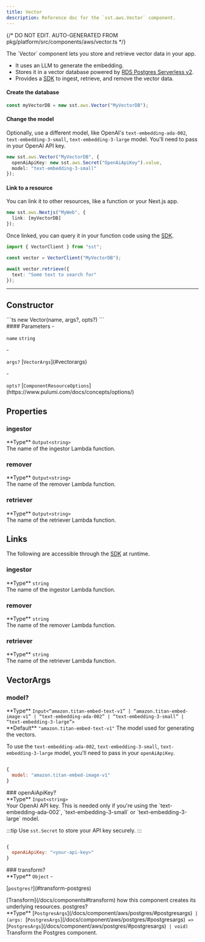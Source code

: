 ```yaml
---
title: Vector
description: Reference doc for the `sst.aws.Vector` component.
---
```


{/* DO NOT EDIT. AUTO-GENERATED FROM pkg/platform/src/components/aws/vector.ts */}


<div class="tsdoc">

<Section type="about">
The `Vector` component lets you store and retrieve vector data in your app.

- It uses an LLM to generate the embedding.
- Stores it in a vector database powered by [RDS Postgres Serverless v2](https://docs.aws.amazon.com/AmazonRDS/latest/AuroraUserGuide/aurora-serverless-v2.html).
- Provides a [SDK](/docs/reference/sdk/) to ingest, retrieve, and remove the vector data.

#### Create the database

```ts
const myVectorDB = new sst.aws.Vector("MyVectorDB");
```

#### Change the model

Optionally, use a different model, like OpenAI's `text-embedding-ada-002`, `text-embedding-3-small`, `text-embedding-3-large` model. You'll need to pass in your OpenAI API key.

```ts {3}
new sst.aws.Vector("MyVectorDB", {
  openAiApiKey: new sst.aws.Secret("OpenAiApiKey").value,
  model: "text-embedding-3-small"
});
```

#### Link to a resource

You can link it to other resources, like a function or your Next.js app.

```ts
new sst.aws.Nextjs("MyWeb", {
  link: [myVectorDB]
});
```

Once linked, you can query it in your function code using the [SDK](/docs/reference/sdk/).

```ts title="app/page.tsx" {3}
import { VectorClient } from "sst";

const vector = VectorClient("MyVectorDB");

await vector.retrieve({
  text: "Some text to search for"
});
```
</Section>

---

## Constructor

<Segment>
<Section type="signature">
```ts
new Vector(name, args?, opts?)
```
</Section>

<Section type="parameters">
#### Parameters
- <p><code class="key">name</code> <code class="primitive">string</code></p>
- <p><code class="key">args?</code> [<code class="type">VectorArgs</code>](#vectorargs)</p>
- <p><code class="key">opts?</code> [<code class="type">ComponentResourceOptions</code>](https://www.pulumi.com/docs/concepts/options/)</p>
</Section>
</Segment>

## Properties

### ingestor
<Segment>
<Section type="parameters">
<InlineSection>
**Type** <code class="primitive">Output</code><code class="symbol">&lt;</code><code class="primitive">string</code><code class="symbol">&gt;</code>
</InlineSection>
</Section>
The name of the ingestor Lambda function.
</Segment>

### remover
<Segment>
<Section type="parameters">
<InlineSection>
**Type** <code class="primitive">Output</code><code class="symbol">&lt;</code><code class="primitive">string</code><code class="symbol">&gt;</code>
</InlineSection>
</Section>
The name of the remover Lambda function.
</Segment>

### retriever
<Segment>
<Section type="parameters">
<InlineSection>
**Type** <code class="primitive">Output</code><code class="symbol">&lt;</code><code class="primitive">string</code><code class="symbol">&gt;</code>
</InlineSection>
</Section>
The name of the retriever Lambda function.
</Segment>

## Links

The following are accessible through the [SDK](/docs/reference/sdk/) at runtime.

### ingestor
<Segment>
<Section type="parameters">
<InlineSection>
**Type** <code class="primitive">string</code>
</InlineSection>
</Section>
The name of the ingestor Lambda function.
</Segment>

### remover
<Segment>
<Section type="parameters">
<InlineSection>
**Type** <code class="primitive">string</code>
</InlineSection>
</Section>
The name of the remover Lambda function.
</Segment>

### retriever
<Segment>
<Section type="parameters">
<InlineSection>
**Type** <code class="primitive">string</code>
</InlineSection>
</Section>
The name of the retriever Lambda function.
</Segment>

## VectorArgs
### model?
<Segment>
<Section type="parameters">
<InlineSection>
**Type** <code class="primitive">Input</code><code class="symbol">&lt;</code><code class="symbol">&ldquo;</code><code class="primitive">amazon.titan-embed-text-v1</code><code class="symbol">&rdquo;</code><code class="symbol"> | </code><code class="symbol">&ldquo;</code><code class="primitive">amazon.titan-embed-image-v1</code><code class="symbol">&rdquo;</code><code class="symbol"> | </code><code class="symbol">&ldquo;</code><code class="primitive">text-embedding-ada-002</code><code class="symbol">&rdquo;</code><code class="symbol"> | </code><code class="symbol">&ldquo;</code><code class="primitive">text-embedding-3-small</code><code class="symbol">&rdquo;</code><code class="symbol"> | </code><code class="symbol">&ldquo;</code><code class="primitive">text-embedding-3-large</code><code class="symbol">&rdquo;</code><code class="symbol">&gt;</code>
</InlineSection>
</Section>

<InlineSection>
**Default** <code class="primitive">"amazon.titan-embed-text-v1"</code>
</InlineSection>
The model used for generating the vectors.

To use the `text-embedding-ada-002`, `text-embedding-3-small`, `text-embedding-3-large` model, you'll need to pass in your `openAiApiKey`.

```js

{
  model: "amazon.titan-embed-image-v1"
}
```
</Segment>
### openAiApiKey?
<Segment>
<Section type="parameters">
<InlineSection>
**Type** <code class="primitive">Input</code><code class="symbol">&lt;</code><code class="primitive">string</code><code class="symbol">&gt;</code>
</InlineSection>
</Section>
Your OpenAI API key. This is needed only if you're using the `text-embedding-ada-002`, `text-embedding-3-small` or `text-embedding-3-large` model.

:::tip
Use `sst.Secret` to store your API key securely.
:::

```js

{
  openAiApiKey: "<your-api-key>"
}
```
</Segment>
### transform?
<Segment>
<Section type="parameters">
<InlineSection>
**Type** <code class="primitive">Object</code>
</InlineSection>
- <p>[<code class="key">postgres?</code>](#transform-postgres)</p>
</Section>
[Transform](/docs/components#transform) how this component creates its underlying
resources.

</Segment>
<NestedTitle id="transform-postgres" Tag="h4" parent="transform.">postgres?</NestedTitle>
<Segment>
<Section type="parameters">
<InlineSection>
**Type** [<code class="type">PostgresArgs</code>](/docs/component/aws/postgres/#postgresargs)<code class="symbol"> | </code><code class="symbol">(</code><code class="primitive">args</code><code class="symbol">: </code>[<code class="type">PostgresArgs</code>](/docs/component/aws/postgres/#postgresargs)<code class="symbol"> => </code>[<code class="type">PostgresArgs</code>](/docs/component/aws/postgres/#postgresargs)<code class="symbol"> | </code><code class="primitive">void</code><code class="symbol">)</code>
</InlineSection>
</Section>
Transform the Postgres component.

</Segment>
</div>
